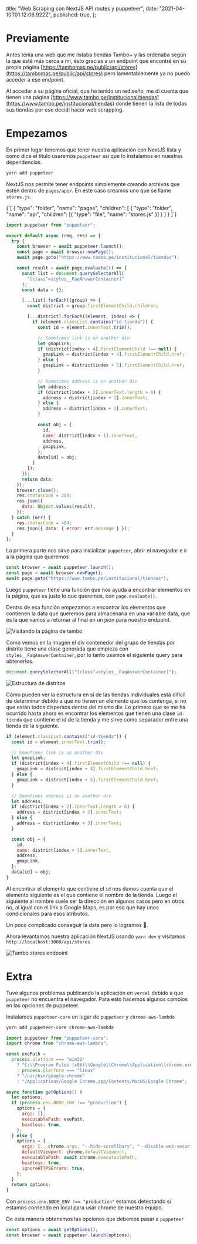 
  title: "Web Scraping con NextJS API routes y puppeteer",
  date: "2021-04-10T01:12:06.922Z",
  published: true,
};


# Previamente

Antes tenía una web que me listaba tiendas Tambo+ y las ordenaba según la que esté más cerca a mi, ésto gracias a un endpoint que encontré en su propia página [https://tambomas.pe/public/api/stores](https://tambomas.pe/public/api/stores) pero lamentablemente ya no puedo acceder a ese endpoint.

Al acceder a su página oficial, que ha tenido un rediseño, me di cuenta que tienen una página [https://www.tambo.pe/institucional/tiendas](https://www.tambo.pe/institucional/tiendas) donde tienen la lista de todas sus tiendas por eso decidí hacer web scrapping.

# Empezamos

En primer lugar tenemos que tener nuestra aplicación con NextJS lista y como dice el título usaremos `puppeteer` asi que lo instalamos en nuestras dependencias.

```bash
yarn add puppeteer
```

NextJS nos permite tener endpoints simplemente creando archivos que estén dentro de `pages/api/`. En este caso creamos uno que se llame `stores.js`.

<FileTree>
  {`[
    {
      "type": "folder",
      "name": "pages",
      "children": [
        {
          "type": "folder",
          "name": "api",
          "children": [{ "type": "file", "name": "stores.js" }]
        }
      ]
    }
  ]`}
</FileTree>

```javascript
import puppeteer from "puppeteer";

export default async (req, res) => {
  try {
    const browser = await puppeteer.launch();
    const page = await browser.newPage();
    await page.goto("https://www.tambo.pe/institucional/tiendas");

    const result = await page.evaluate(() => {
      const list = document.querySelectorAll(
        "[class^=styles__FaqAnswerContainer]"
      );
      const data = {};

      [...list].forEach((group) => {
        const district = group.firstElementChild.children;

        [...district].forEach((element, index) => {
          if (element.classList.contains("id-tienda")) {
            const id = element.innerText.trim();

            // Sometimes link is on another div
            let gmapLink;
            if (district[index + 4].firstElementChild !== null) {
              gmapLink = district[index + 4].firstElementChild.href;
            } else {
              gmapLink = district[index + 5].firstElementChild.href;
            }

            // Sometimes address is on another div
            let address;
            if (district[index + 2].innerText.length > 6) {
              address = district[index + 2].innerText;
            } else {
              address = district[index + 3].innerText;
            }

            const obj = {
              id,
              name: district[index + 1].innerText,
              address,
              gmapLink,
            };
            data[id] = obj;
          }
        });
      });
      return data;
    });
    browser.close();
    res.statusCode = 200;
    res.json({
      data: Object.values(result),
    });
  } catch (err) {
    res.statusCode = 404;
    res.json({ data: { error: err.message } });
  }
};
```

La primera parte nos sirve para inicializar `puppeteer`, abrir el navegador e ir a la página que queremos

```javascript
const browser = await puppeteer.launch();
const page = await browser.newPage();
await page.goto("https://www.tambo.pe/institucional/tiendas");
```

Luego `puppeteer` tiene una función que nos ayuda a encontrar elementos en la página, que es justo lo que queremos, con `page.evaluate()`.

Dentro de esa función empezamos a encontrar los elementos que contienen la data que queremos para almacenarla en una variable data, que es la que vamos a retornar al final en un json para nuestro endpoint.

<Image
  src="/web-scraping/tambo-webpage.png"
  alt="Visitando la página de tambo"
/>

Como vemos en la imagen el div contenedor del grupo de tiendas por distrito tiene una clase generada que empieza con `styles__FaqAnswerContainer`, por lo tanto usamos el siguiente query para obtenerlos.

```javascript
document.querySelectorAll("[class^=styles__FaqAnswerContainer]");
```

<Image
  src="/web-scraping/tambo-html-structure.png"
  alt="Estructura de distritos"
/>

Cómo pueden ver la estructura en sí de las tiendas individuales está dificil de determinar debido a que no tienen un elemento que los contenga, si no que están todos dispersos dentro del mismo div. Lo primero que se me ha ocurrido hasta ahora es encontrar los elementos que tienen una clase `id-tienda` que contiene el id de la tienda y me sirve como separador entre una tienda de la siguiente.

```javascript
if (element.classList.contains("id-tienda")) {
  const id = element.innerText.trim();

  // Sometimes link is on another div
  let gmapLink;
  if (district[index + 4].firstElementChild !== null) {
    gmapLink = district[index + 4].firstElementChild.href;
  } else {
    gmapLink = district[index + 5].firstElementChild.href;
  }

  // Sometimes address is on another div
  let address;
  if (district[index + 2].innerText.length > 6) {
    address = district[index + 2].innerText;
  } else {
    address = district[index + 3].innerText;
  }

  const obj = {
    id,
    name: district[index + 1].innerText,
    address,
    gmapLink,
  };
  data[id] = obj;
}
```

Al encontrar el elemento que contiene el `id` nos damos cuenta que el elemento siguiente es el que contiene el nombre de la tienda. Luego el siguiente al nombre suele ser la dirección en algunos casos pero en otros no, al igual con el link a Google Maps, es por eso que hay unos condicionales para esos atributos.

Un poco complicado conseguir la data pero lo logramos 🎉.

Ahora levantamos nuestra aplicación NextJS usando `yarn dev` y visitamos `http://localhost:3000/api/stores`

<Image src="/web-scraping/tambo-endpoint.png" alt="Tambo stores endpoint " />

# Extra

Tuve algunos problemas publicando la aplicación en `vercel` debido a que `puppeteer` no encuentra el navegador. Para esto hacemos algunos cambios en las opciones de puppeteer.

Instalamos `puppeteer-core` en lugar de `puppeteer` y `chrome-aws-lambda`

```bash
yarn add puppeteer-core chrome-aws-lambda
```

```javascript
import puppeteer from "puppeteer-core";
import chrome from "chrome-aws-lambda";

const exePath =
  process.platform === "win32"
    ? "C:\\Program Files (x86)\\Google\\Chrome\\Application\\chrome.exe"
    : process.platform === "linux"
    ? "/usr/bin/google-chrome"
    : "/Applications/Google Chrome.app/Contents/MacOS/Google Chrome";

async function getOptions() {
  let options;
  if (process.env.NODE_ENV !== "production") {
    options = {
      args: [],
      executablePath: exePath,
      headless: true,
    };
  } else {
    options = {
      args: [...chrome.args, "--hide-scrollbars", "--disable-web-security"],
      defaultViewport: chrome.defaultViewport,
      executablePath: await chrome.executablePath,
      headless: true,
      ignoreHTTPSErrors: true,
    };
  }
  return options;
}
```

Con `process.env.NODE_ENV !== "production"` estamos detectando si estamos corriendo en local para usar chrome de nuestro equipo.

De esta manera obtenemos las opciones que debemos pasar a `puppeteer`

```javascript
const options = await getOptions();
const browser = await puppeteer.launch(options);
```